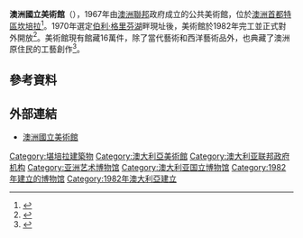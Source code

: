 {{noteTA
|T=zh-hant:澳洲國立美術館;zh-hans:澳洲国立美术馆;zh-cn:澳洲国立美术馆;zh-tw:澳洲國立美術館;zh-hk:澳洲國立美術館;zh-mo:澳洲國立美術館;
|1=zh-hant:澳大利亞;zh-hans:澳洲;zh-cn:澳洲;zh-tw:澳洲;zh-hk:澳洲;zh-mo:澳洲;
|2=zh-hant:澳洲;zh-hans:澳大利亚;zh-cn:澳洲;zh-tw:澳洲;zh-hk:澳洲;zh-mo:澳洲;
}}
{{Infobox Museum
 |name          = 澳洲國立美術館
 |native_name   = National Gallery of Australia
 |image         = National Gallery of Australia June 2012.JPG
 |imagesize     = 250
 |established   = 1967年
 |location      = [[澳洲|澳洲]][[坎培拉|坎培拉]]
 |type          = 
 |collection    = 165,658件（2012年6月30日）<ref name="report"/>
 |visitors      = 770,243（2013年）<ref>{{Cite web |url=http://www.scribd.com/document_downloads/215029981?extension=pdf&from=embed&source=embed |title="Visitor Figures 2013: Exhibition & Museum Attendance Survey" |location=London |publisher=''The Art Newspaper'' |date=25 March 2014, Vol. 23, No. 256 |ISSN=0960-6556 |format=PDF}}{{en}}</ref>
 |website       = [http://www.nga.gov.au/Home/Default.cfm www.nga.gov.au]
}}
'''澳洲國立美術館'''（{{lang|en|National Gallery of Australia}}），1967年由[[澳洲聯邦|澳洲聯邦]]政府成立的公共美術館，位於[[澳洲首都特區|澳洲首都特區]][[坎培拉|坎培拉]]<ref>{{Cite web |url=http://nga.gov.au/AboutUs/building/building.cfm |title=About the building |publisher=澳洲國立美術館 |accessdate=2012-10-25 |language=en |archive-date=2020-06-13 |archive-url=https://web.archive.org/web/20200613034724/https://nga.gov.au/aboutus/building/building.cfm |dead-url=no }}</ref>。1970年選定[[伯利·格里芬湖|伯利·格里芬湖]]畔現址後，美術館於1982年完工並正式對外開放<ref>{{Cite web |url=http://nga.gov.au/AboutUs/building/history.cfm |title=History of the building |publisher=澳洲國立美術館 |accessdate=2012-10-25 |language=en |archive-date=2020-06-13 |archive-url=https://web.archive.org/web/20200613034743/https://nga.gov.au/aboutus/building/history.cfm |dead-url=no }}</ref>。美術館現有館藏16萬件，除了當代藝術和西洋藝術品外，也典藏了澳洲原住民的工藝創作<ref name="report">{{Cite web |url=http://www.nga.gov.au/AboutUs/Reports/NGA_AR_11-12.pdf |title=National Gallery of Australia Annual Report 2011-12 |publisher=澳洲國立美術館 |accessdate=2012-10-25 |format=PDF |page=42 |language=en |archive-date=2020-12-16 |archive-url=https://web.archive.org/web/20201216010452/https://nga.gov.au/aboutus/reports/nga_ar_11-12.pdf |dead-url=no }}</ref>。

==參考資料==
{{Reflist}}

==外部連結==
{{commonscat}}
* [http://nga.gov.au/ 澳洲國立美術館] {{Wayback|url=http://nga.gov.au/ |date=20091212150008 }}

{{coord|display=title}}
{{Authority control}}
{{museum-stub}} 
{{澳大利亞小作品}}

[[Category:堪培拉建築物|Category:堪培拉建築物]]
[[Category:澳大利亞美術館|Category:澳大利亞美術館]]
[[Category:澳大利亚联邦政府机构|Category:澳大利亚联邦政府机构]]
[[Category:亚洲艺术博物馆|Category:亚洲艺术博物馆]]
[[Category:澳大利亚国立博物馆|Category:澳大利亚国立博物馆]]
[[Category:1982年建立的博物馆|Category:1982年建立的博物馆]]
[[Category:1982年澳大利亞建立|Category:1982年澳大利亞建立]]
